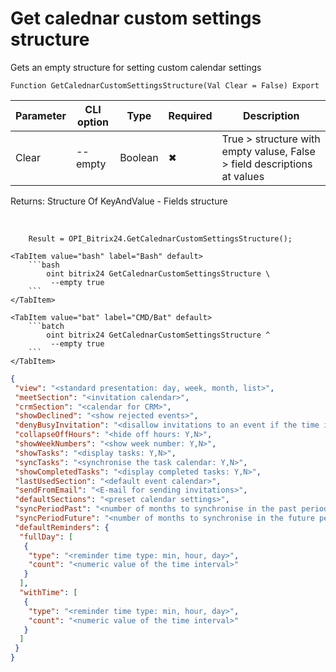 ﻿---
sidebar_position: 9
---


# Get calednar custom settings structure
 Gets an empty structure for setting custom calendar settings



`Function GetCalednarCustomSettingsStructure(Val Clear = False) Export`

  | Parameter | CLI option | Type | Required | Description |
  |-|-|-|-|-|
  | Clear | --empty | Boolean | &#x2716; | True > structure with empty valuse, False > field descriptions at values |

  
  Returns:  Structure Of KeyAndValue - Fields structure

<br/>




```bsl title="1C:Enterprise/OneScript code example"
    Result = OPI_Bitrix24.GetCalednarCustomSettingsStructure();
```
 

 <Tabs>
  
    <TabItem value="bash" label="Bash" default>
        ```bash
            oint bitrix24 GetCalednarCustomSettingsStructure \
             --empty true
        ```
    </TabItem>
  
    <TabItem value="bat" label="CMD/Bat" default>
        ```batch
            oint bitrix24 GetCalednarCustomSettingsStructure ^
             --empty true
        ```
    </TabItem>
</Tabs>


```json title="Result"
{
 "view": "<standard presentation: day, week, month, list>",
 "meetSection": "<invitation calendar>",
 "crmSection": "<calendar for CRM>",
 "showDeclined": "<show rejected events>",
 "denyBusyInvitation": "<disallow invitations to an event if the time is full>",
 "collapseOffHours": "<hide off hours: Y,N>",
 "showWeekNumbers": "<show week number: Y,N>",
 "showTasks": "<display tasks: Y,N>",
 "syncTasks": "<synchronise the task calendar: Y,N>",
 "showCompletedTasks": "<display completed tasks: Y,N>",
 "lastUsedSection": "<default event calendar>",
 "sendFromEmail": "<E-mail for sending invitations>",
 "defaultSections": "<preset calendar settings>",
 "syncPeriodPast": "<number of months to synchronise in the past period>",
 "syncPeriodFuture": "<number of months to synchronise in the future period>",
 "defaultReminders": {
  "fullDay": [
   {
    "type": "<reminder time type: min, hour, day>",
    "count": "<numeric value of the time interval>"
   }
  ],
  "withTime": [
   {
    "type": "<reminder time type: min, hour, day>",
    "count": "<numeric value of the time interval>"
   }
  ]
 }
}
```
